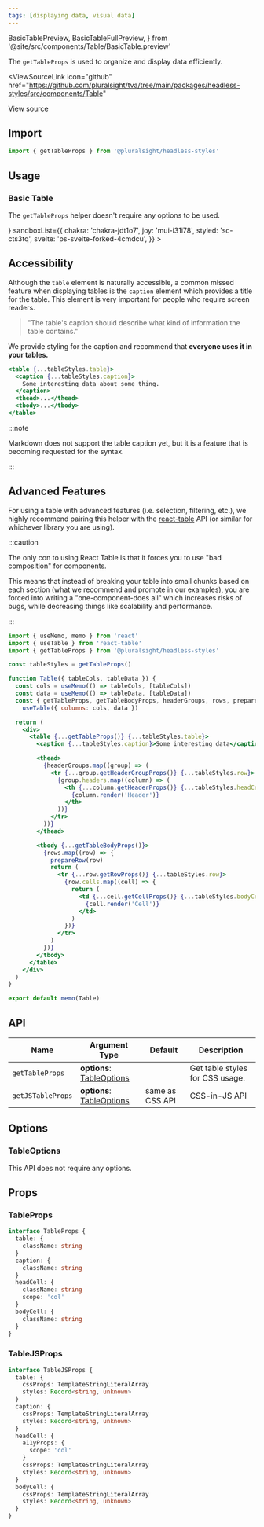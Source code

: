 ```yaml
---
tags: [displaying data, visual data]
---
```


  BasicTablePreview,
  BasicTableFullPreview,
} from '@site/src/components/Table/BasicTable.preview'

The `getTableProps` is used to organize and display data efficiently.

<ViewSourceLink
  icon="github"
  href="https://github.com/pluralsight/tva/tree/main/packages/headless-styles/src/components/Table"
>
  View source
</ViewSourceLink>

## Import

```javascript
import { getTableProps } from '@pluralsight/headless-styles'
```

## Usage

### Basic Table

The `getTableProps` helper doesn't require any options to be used.

<BasicTable />
<LiveExampleTabs
  fullCode={<BasicTableFullPreview />}
  sandboxList={{
    chakra: 'chakra-jdt1o7',
    joy: 'mui-i31i78',
    styled: 'sc-cts3tq',
    svelte: 'ps-svelte-forked-4cmdcu',
  }}
>
  <BasicTablePreview />
</LiveExampleTabs>

## Accessibility

Although the `table` element is naturally accessible, a common missed feature when displaying tables is the `caption` element which provides a title for the table. This element is very important for people who require screen readers.

> "The table's caption should describe what kind of information the table contains."

We provide styling for the caption and recommend that **everyone uses it in your tables.**

```jsx title="How to use a caption element in your table"
<table {...tableStyles.table}>
  <caption {...tableStyles.caption}>
    Some interesting data about some thing.
  </caption>
  <thead>...</thead>
  <tbody>...</tbody>
</table>
```

:::note

Markdown does not support the table caption yet, but it is a feature that is becoming requested for the syntax.

:::

## Advanced Features

For using a table with advanced features (i.e. selection, filtering, etc.), we highly recommend pairing this helper with the [react-table](https://react-table-v7.tanstack.com/) API (or similar for whichever library you are using).

:::caution

The only con to using React Table is that it forces you to use "bad composition" for components.

This means that instead of breaking your table into small chunks based on each section (what we recommend and promote in our examples), you are forced into writing a "one-component-does all" which increases risks of bugs, while decreasing things like scalability and performance.

:::

```jsx title="Example using both getTableProps and react-table"
import { useMemo, memo } from 'react'
import { useTable } from 'react-table'
import { getTableProps } from '@pluralsight/headless-styles'

const tableStyles = getTableProps()

function Table({ tableCols, tableData }) {
  const cols = useMemo(() => tableCols, [tableCols])
  const data = useMemo(() => tableData, [tableData])
  const { getTableProps, getTableBodyProps, headerGroups, rows, prepareRow } =
    useTable({ columns: cols, data })

  return (
    <div>
      <table {...getTableProps()} {...tableStyles.table}>
        <caption {...tableStyles.caption}>Some interesting data</caption>

        <thead>
          {headerGroups.map((group) => (
            <tr {...group.getHeaderGroupProps()} {...tableStyles.row}>
              {group.headers.map((column) => (
                <th {...column.getHeaderProps()} {...tableStyles.headCell}>
                  {column.render('Header')}
                </th>
              ))}
            </tr>
          ))}
        </thead>

        <tbody {...getTableBodyProps()}>
          {rows.map((row) => {
            prepareRow(row)
            return (
              <tr {...row.getRowProps()} {...tableStyles.row}>
                {row.cells.map((cell) => {
                  return (
                    <td {...cell.getCellProps()} {...tableStyles.bodyCell}>
                      {cell.render('Cell')}
                    </td>
                  )
                })}
              </tr>
            )
          })}
        </tbody>
      </table>
    </div>
  )
}

export default memo(Table)
```

## API

| Name              | Argument Type                              | Default         | Description                     |
| ----------------- | ------------------------------------------ | --------------- | ------------------------------- |
| `getTableProps`   | **options**: [TableOptions](#tableoptions) |                 | Get table styles for CSS usage. |
| `getJSTableProps` | **options**: [TableOptions](#tableoptions) | same as CSS API | CSS-in-JS API                   |

## Options

### TableOptions

This API does not require any options.

## Props

### TableProps

```typescript
interface TableProps {
  table: {
    className: string
  }
  caption: {
    className: string
  }
  headCell: {
    className: string
    scope: 'col'
  }
  bodyCell: {
    className: string
  }
}
```

### TableJSProps

```typescript
interface TableJSProps {
  table: {
    cssProps: TemplateStringLiteralArray
    styles: Record<string, unknown>
  }
  caption: {
    cssProps: TemplateStringLiteralArray
    styles: Record<string, unknown>
  }
  headCell: {
    a11yProps: {
      scope: 'col'
    }
    cssProps: TemplateStringLiteralArray
    styles: Record<string, unknown>
  }
  bodyCell: {
    cssProps: TemplateStringLiteralArray
    styles: Record<string, unknown>
  }
}
```
